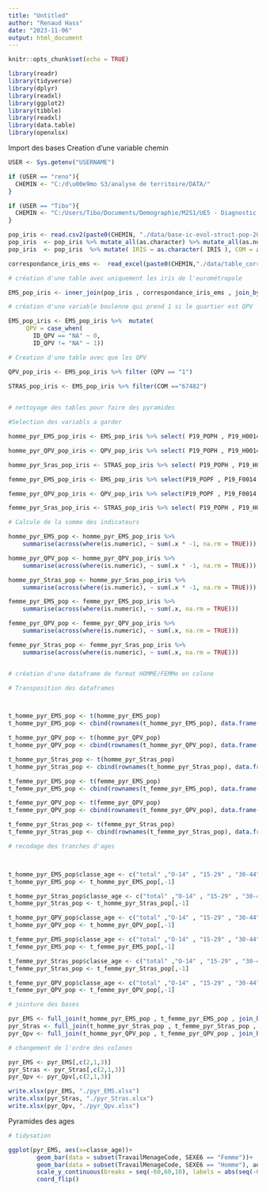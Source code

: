 ```yaml
---
title: "Untitled"
author: "Renaud Hass"
date: "2023-11-06"
output: html_document
---
```


```r
knitr::opts_chunk$set(echo = TRUE)
```

```r
library(readr)
library(tidyverse)
library(dplyr)
library(readxl)
library(ggplot2)
library(tibble)
library(readxl)
library(data.table)
library(openxlsx)
```


Import des bases
Creation d'une variable chemin
```r

USER <- Sys.getenv("USERNAME")

if (USER == "reno"){ 
  CHEMIN <- "C:/d\u00e9mo S3/analyse de territoire/DATA/"
}

if (USER == "Tibo"){
  CHEMIN <- "C:/Users/Tibo/Documents/Demographie/M2S1/UE5 - Diagnostic du territoire/"
}

pop_iris <- read.csv2(paste0(CHEMIN, "./data/base-ic-evol-struct-pop-2019.csv")) # base insee
pop_iris  <- pop_iris %>% mutate_all(as.character) %>% mutate_all(as.numeric)
pop_iris  <- pop_iris  %>% mutate( IRIS = as.character( IRIS ), COM = as.character(COM))

correspondance_iris_ems <-  read_excel(paste0(CHEMIN,"./data/table_correspondance_IRIS_EMS.xlsx") , sheet = "EMS") # table de correspondance du leyen

```

```r


# création d'une table avec uniquement les iris de l'eurométropole

EMS_pop_iris <- inner_join(pop_iris , correspondance_iris_ems , join_by( IRIS == ID_IRIS))

# création d'une variable boulenne qui prend 1 si le quartier est QPV

EMS_pop_iris <- EMS_pop_iris %>%  mutate(
     QPV = case_when(
       ID_QPV == "NA" ~ 0,
       ID_QPV != "NA" ~ 1))

# Creation d'une table avec que les QPV

QPV_pop_iris <- EMS_pop_iris %>% filter (QPV == "1")

STRAS_pop_iris <- EMS_pop_iris %>% filter(COM =="67482")
        
```

```r

# nettoyage des tables pour faire des pyramides

#Selection des variabls a garder

homme_pyr_EMS_pop_iris <- EMS_pop_iris %>% select( P19_POPH , P19_H0014 , P19_H1529 , P19_H3044 , P19_H4559 , P19_H6074 , P19_H75P) 

homme_pyr_QPV_pop_iris <- QPV_pop_iris %>% select( P19_POPH , P19_H0014 , P19_H1529 , P19_H3044 , P19_H4559 , P19_H6074 , P19_H75P)

homme_pyr_Sras_pop_iris <- STRAS_pop_iris %>% select( P19_POPH , P19_H0014 , P19_H1529 , P19_H3044 , P19_H4559 , P19_H6074 , P19_H75P)

femme_pyr_EMS_pop_iris <- EMS_pop_iris %>% select(P19_POPF , P19_F0014 , P19_F1529 , P19_F3044 , P19_F4559 , P19_F6074 , P19_F75P)

femme_pyr_QPV_pop_iris <- QPV_pop_iris %>% select(P19_POPF , P19_F0014 , P19_F1529 , P19_F3044 , P19_F4559 , P19_F6074 , P19_F75P)

femme_pyr_Sras_pop_iris <- STRAS_pop_iris %>% select( P19_POPH , P19_H0014 , P19_H1529 , P19_H3044 , P19_H4559 , P19_H6074 , P19_H75P)

# Calcule de la somme des indicateurs

homme_pyr_EMS_pop <- homme_pyr_EMS_pop_iris %>%
    summarise(across(where(is.numeric), ~ sum(.x * -1, na.rm = TRUE)))

homme_pyr_QPV_pop <- homme_pyr_QPV_pop_iris %>%
    summarise(across(where(is.numeric), ~ sum(.x * -1, na.rm = TRUE))) 

homme_pyr_Stras_pop <- homme_pyr_Sras_pop_iris %>%
    summarise(across(where(is.numeric), ~ sum(.x * -1, na.rm = TRUE))) 

femme_pyr_EMS_pop <- femme_pyr_EMS_pop_iris %>%
    summarise(across(where(is.numeric), ~ sum(.x, na.rm = TRUE))) 

femme_pyr_QPV_pop <- femme_pyr_QPV_pop_iris %>%
    summarise(across(where(is.numeric), ~ sum(.x, na.rm = TRUE))) 

femme_pyr_Stras_pop <- femme_pyr_Sras_pop_iris %>%
    summarise(across(where(is.numeric), ~ sum(.x, na.rm = TRUE))) 


# création d'une dataframe de format HOMME/FEMMe en colone

# Transposition des dataframes



t_homme_pyr_EMS_pop <- t(homme_pyr_EMS_pop)
t_homme_pyr_EMS_pop <- cbind(rownames(t_homme_pyr_EMS_pop), data.frame(t_homme_pyr_EMS_pop, row.names=NULL)) 

t_homme_pyr_QPV_pop <- t(homme_pyr_QPV_pop)
t_homme_pyr_QPV_pop <- cbind(rownames(t_homme_pyr_QPV_pop), data.frame(t_homme_pyr_QPV_pop, row.names=NULL)) 

t_homme_pyr_Stras_pop <- t(homme_pyr_Stras_pop)
t_homme_pyr_Stras_pop <- cbind(rownames(t_homme_pyr_Stras_pop), data.frame(t_homme_pyr_Stras_pop, row.names=NULL)) 

t_femme_pyr_EMS_pop <- t(femme_pyr_EMS_pop)
t_femme_pyr_EMS_pop <- cbind(rownames(t_femme_pyr_EMS_pop), data.frame(t_femme_pyr_EMS_pop, row.names=NULL)) 

t_femme_pyr_QPV_pop <- t(femme_pyr_QPV_pop)
t_femme_pyr_QPV_pop <- cbind(rownames(t_femme_pyr_QPV_pop), data.frame(t_femme_pyr_QPV_pop, row.names=NULL)) 

t_femme_pyr_Stras_pop <- t(femme_pyr_Stras_pop)
t_femme_pyr_Stras_pop <- cbind(rownames(t_femme_pyr_Stras_pop), data.frame(t_femme_pyr_Stras_pop, row.names=NULL)) 

# recodage des tranches d'ages



t_homme_pyr_EMS_pop$classe_age <- c("total" ,"O-14" , "15-29" , "30-44" , "45-59" , "60-74" , "vieux")
t_homme_pyr_EMS_pop <- t_homme_pyr_EMS_pop[,-1]

t_homme_pyr_Stras_pop$classe_age <- c("total" ,"O-14" , "15-29" , "30-44" , "45-59" , "60-74" , "vieux")
t_homme_pyr_Stras_pop <- t_homme_pyr_Stras_pop[,-1]

t_homme_pyr_QPV_pop$classe_age <- c("total" ,"O-14" , "15-29" , "30-44" , "45-59" , "60-74" , "vieux")
t_homme_pyr_QPV_pop <- t_homme_pyr_QPV_pop[,-1]

t_femme_pyr_EMS_pop$classe_age <- c("total" ,"O-14" , "15-29" , "30-44" , "45-59" , "60-74" , "vieux")
t_femme_pyr_EMS_pop <- t_femme_pyr_EMS_pop[,-1]

t_femme_pyr_Stras_pop$classe_age <- c("total" ,"O-14" , "15-29" , "30-44" , "45-59" , "60-74" , "vieux")
t_femme_pyr_Stras_pop <- t_femme_pyr_Stras_pop[,-1]

t_femme_pyr_QPV_pop$classe_age <- c("total" ,"O-14" , "15-29" , "30-44" , "45-59" , "60-74" , "vieux")
t_femme_pyr_QPV_pop <- t_femme_pyr_QPV_pop[,-1]

# jointure des bases

pyr_EMS <- full_join(t_homme_pyr_EMS_pop , t_femme_pyr_EMS_pop , join_by(classe_age) )
pyr_Stras <- full_join(t_homme_pyr_Stras_pop , t_femme_pyr_Stras_pop , join_by(classe_age) )
pyr_Qpv <- full_join(t_homme_pyr_QPV_pop , t_femme_pyr_QPV_pop , join_by(classe_age) )

# changement de l'ordre des colones

pyr_EMS <- pyr_EMS[,c(2,1,3)]
pyr_Stras <- pyr_Stras[,c(2,1,3)]
pyr_Qpv <- pyr_Qpv[,c(2,1,3)]

write.xlsx(pyr_EMS, "./pyr_EMS.xlsx")
write.xlsx(pyr_Stras, "./pyr_Stras.xlsx")
write.xlsx(pyr_Qpv, "./pyr_Qpv.xlsx")
```

Pyramides des ages
```r
# tidysation

ggplot(pyr_EMS, aes(x=classe_age))+
        geom_bar(data = subset(TravailMenageCode, SEXE6 == "Femme"))+
        geom_bar(data = subset(TravailMenageCode, SEXE6 == "Homme"), aes(y = ..count..*(-1))) +
        scale_y_continuous(breaks = seq(-60,60,10), labels = abs(seq(-60,60,10))) +
        coord_flip()
```


```r

```
